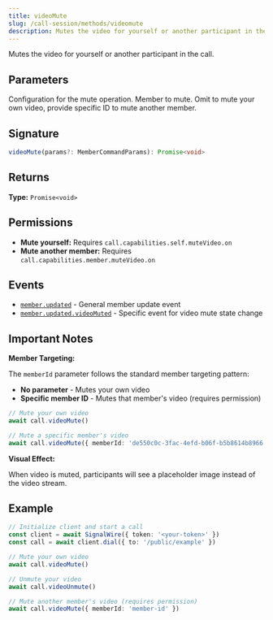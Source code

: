 ```yaml
---
title: videoMute
slug: /call-session/methods/videomute
description: Mutes the video for yourself or another participant in the call.
---
```



[event-member-updated]: /sdks/signalwire-client-sdk/call-session/events#memberupdated
[event-member-updated-videomuted]: /sdks/signalwire-client-sdk/call-session/events#memberupdatedvideomuted

Mutes the video for yourself or another participant in the call.

## Parameters

<APIField name="params" type="MemberCommandParams">
  Configuration for the mute operation.
</APIField>

<APIField name="params.memberId" type="string" default="Your member ID">
  Member to mute. Omit to mute your own video, provide specific ID to mute another member.
</APIField>

## Signature

```typescript
videoMute(params?: MemberCommandParams): Promise<void>
```

## Returns

**Type:** `Promise<void>`

## Permissions

- **Mute yourself:** Requires `call.capabilities.self.muteVideo.on`
- **Mute another member:** Requires `call.capabilities.member.muteVideo.on`

## Events

- [`member.updated`][event-member-updated] - General member update event
- [`member.updated.videoMuted`][event-member-updated-videomuted] - Specific event for video mute state change

## Important Notes

**Member Targeting:**

The `memberId` parameter follows the standard member targeting pattern:
- **No parameter** - Mutes your own video
- **Specific member ID** - Mutes that member's video (requires permission)

```typescript
// Mute your own video
await call.videoMute()

// Mute a specific member's video
await call.videoMute({ memberId: 'de550c0c-3fac-4efd-b06f-b5b8614b8966' })
```

**Visual Effect:**

When video is muted, participants will see a placeholder image instead of the video stream.

## Example

```typescript
// Initialize client and start a call
const client = await SignalWire({ token: '<your-token>' })
const call = await client.dial({ to: '/public/example' })

// Mute your own video
await call.videoMute()

// Unmute your video
await call.videoUnmute()

// Mute another member's video (requires permission)
await call.videoMute({ memberId: 'member-id' })
```
